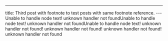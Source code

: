 ---

title: Third post with footnote to test posts with same footnote reference. ---Unable to handle node text! unknown handler not foundUnable to handle node text! unknown handler not foundUnable to handle node text! unknown handler not found! unknown handler not found! unknown handler not found! unknown handler not found
